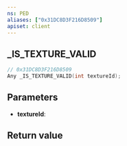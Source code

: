 ```yaml
---
ns: PED
aliases: ["0x31DC8D3F216D8509"]
apiset: client
---
```

## _IS_TEXTURE_VALID

```c
// 0x31DC8D3F216D8509
Any _IS_TEXTURE_VALID(int textureId);
```


## Parameters
* **textureId**:

## Return value